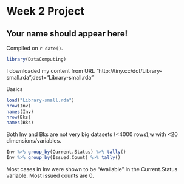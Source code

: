 # Week 2 Project

## Your name should appear here!

<!-- leave this material as is -->
Compiled on `r date()`.

```r
library(DataComputing)
```
<!-- put your content after this line -->

I downloaded my content from URL "http://tiny.cc/dcf/Library-small.rda",dest="Library-small.rda"

Basics
```r
load("Library-small.rda")
nrow(Inv)
names(Inv)
nrow(Bks)
names(Bks)
```
Both Inv and Bks are not very big datasets (<4000 rows),w  with <20 dimensions/variables.

```r
Inv %>% group_by(Current.Status) %>% tally()
Inv %>% group_by(Issued.Count) %>% tally()
```
Most cases in Inv were shown to be "Available" in the Current.Status variable. Most issued counts are 0.
